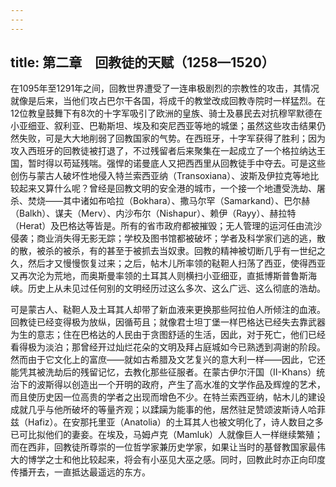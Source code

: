 ```yaml
---
---
---
```

title: 第二章　回教徒的天赋（1258—1520）
---




在1095年至1291年之间，回教世界遭受了一连串极剧烈的宗教性的攻击，其情况就像是后来，当他们攻占巴尔干各国，将成千的教堂改成回教寺院时一样猛烈。在12位教皇鼓舞下有8次的十字军吸引了欧洲的皇族、骑士及暴民去对抗穆罕默德在小亚细亚、叙利亚、巴勒斯坦、埃及和突尼西亚等地的城堡；虽然这些攻击结果仍然失败，可是大大地削弱了回教国家的气势。在西班牙，十字军获得了胜利；因为攻入西班牙的回教徒被打退了，不过残留者后来聚集在一起成立了一个格拉纳达王国，暂时得以苟延残喘。强悍的诺曼底人又把西西里从回教徒手中夺去。可是这些创伤与蒙古人破坏性地侵入特兰索西亚纳（Transoxiana）、波斯及伊拉克等地比较起来又算什么呢？曾经是回教文明的安全港的城市，一个接一个地遭受洗劫、屠杀、焚烧——其中诸如布哈拉（Bokhara）、撒马尔罕（Samarkand）、巴尔赫（Balkh）、谋夫（Merv）、内沙布尔（Nishapur）、赖伊（Rayy）、赫拉特（Herat）及巴格达等皆是。所有的省市政府都被摧毁；无人管理的运河任由流沙侵袭；商业消失得无影无踪；学校及图书馆都被破坏；学者及科学家们逃的逃，散的散，被杀的被杀，有的甚至于被抓去当奴隶。回教的精神被切断几乎有一世纪之久，然后才又慢慢恢复过来；之后，帖木儿所率领的鞑靼人扫荡了西亚，使得西亚又再次沦为荒地，而奥斯曼率领的土耳其人则横扫小亚细亚，直抵博斯普鲁斯海峡。历史上从未见过任何别的文明经历过这么多次、这么广远、这么彻底的浩劫。

可是蒙古人、鞑靼人及土耳其人却带了新血液来更换那些阿拉伯人所倾注的血液。回教徒已经变得极为放纵，因循苟且；就像君士坦丁堡一样巴格达已经失去靠武器为生的意志；住在巴格达的人民由于贪图舒适的生活，因此，对于死亡，他们已经看得极为淡泊；那曾经开过灿烂花朵的文明及拜占庭城如今已熟透到凋谢的阶段。然而由于它文化上的富庶——就如古希腊及文艺复兴的意大利一样——因此，它还能凭其被洗劫后的残留记忆，去教化那些征服者。在蒙古伊尔汗国（II-Khans）统治下的波斯得以创造出一个开明的政府，产生了高水准的文学作品及辉煌的艺术，而且使历史因一位高贵的学者之出现而增色不少。在特兰索西亚纳，帖木儿的建设成就几乎与他所破坏的等量齐观；以蹂躏为能事的他，居然驻足赞颂波斯诗人哈菲兹（Hafiz）。在安那托里亚（Anatolia）的土耳其人也被文明化了，诗人数目之多已可比拟他们的妻妾。在埃及，马姆卢克（Mamluk）人就像巨人一样继续繁殖；而在西非，回教徒所尊崇的一位哲学家兼历史学家，如果让当时的基督教国家最伟大的博学之士和他比较起来，将会有小巫见大巫之感。同时，回教此时亦正向印度传播开去，一直抵达最遥远的东方。